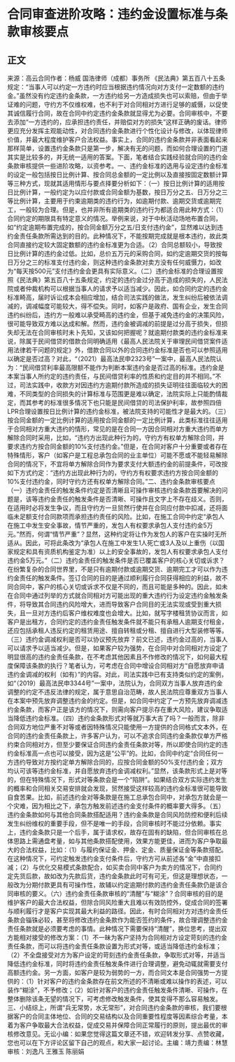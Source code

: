 # 合同审查进阶攻略：违约金设置标准与条款审核要点
## 正文
来源：高云合同作者：杨威 国浩律师（成都）事务所 《民法典》第五百八十五条规定：“当事人可以约定一方违约时应当根据违约情况向对方支付一定数额的违约金。”虽然没有约定违约金条款，一方违约给另一方造成损失也可以索赔，但由于举证难的问题，守约方不仅维权难，也不利于对合同相对方进行足够的威慑，以促使其诚信履行合同，故在合同中约定违约金条款就显得尤为必要。合同审核中，不要去添加“一方违约的，应承担违约责任，并赔偿对方的损失”这样正确的废话。律师更应充分发挥主观能动性，对合同违约金条款进行个性化设计与修改，以体现律师价值，并最大程度维护客户合法权益。事实上，合同的违约金条款并非表面看起来那样简单，设置违约金条款只是第一步，解决有无的问题，而如何合理设置的门道其实是比较多的，并无统一适用的答案。下面，笔者结合实践经验就合同的违约金条款审核提供一些进阶攻略，以资参考。一、违约金标准的选用与设定违约金标准的设定一般包括按日比例计算、按合同总金额的一定比例以及直接按固定数额计算等三种方式，现就其适用情形与要点择要分析如下：（一）按日比例计算的适用按日比例计算，一般约定为以应付款或合同金额为基数，按日万分之五、日万分之三等比例计算，主要用于约束逾期类的违约行为，如逾期付款、逾期交货或逾期完工，一般较为合理。但是，也并非所有逾期类的违约行为都适合用此种方式：（1）合同约定的期限具有特定意义的情况。举例来说，对于中秋活动场地布置合同，如“约定逾期布置完成的，按合同金额万分之五/日支付违约金”，显然难以达到违约金责任条款所需达到的目的。此种情况下，不能按期完成就是根本违约，故此类合同直接约定较大固定数额的违约金标准更为合适。（2）合同总额较小，导致按日比例计算的违约金过低。比如，总价五万元的采购合同，如约定逾期交货的按每日万分之三的标准支付违约金，则这种违约金条款对卖方没有任何威慑力，如改为“每天按500元”支付违约金会更具有实际意义。（二）违约金标准的合理设置按照《民法典》第五百八十五条规定，约定的违约金过分高于造成的损失的，人民法院或者仲裁机构可以根据当事人的请求予以适当减少。因此，如合同约定的违约金标准畸高，届时诉讼成本会相应增加，结合司法实践的做法，发生纠纷后被依法调减的，调减幅度可能较大，得不偿失。同时，如客户是政府、国有企业，发生合同违约纠纷后，违约方一般难以承受畸高的违约金，但基于减免违约金的决策风险，很可能导致双方难以达成和解。然而，违约金被调减的前提是过分高于损失，但损失却无法在合同审核时未卜先知，又该如何把握呢？就逾期付款类的违约金标准来说，除属于民间借贷的借款合同明确适用《最高人民法院关于审理民间借贷案件适用法律若干问题的规定》外，借款合同以外的合同违约金标准是否也可以参照适用以确定是否过高？对此，“（2021）最高法民申2323号”一案中，最高人民法院认为：“民间借贷利率最高限额不能作为判断本案违约金是否过高的标准。违约金是本案当事人所约定的违约责任，与民间借贷利率的性质和约定目的并不相同。”不过，司法实践中，收款方对因违约方逾期付款所造成的损失证明往往面临较大的困难，不同类型的合同损失的计算标准与范围更是难以确定，法院实际上只能酌情裁定，而其参考的标准很多情况下也只能是民间借贷的司法保护利率，故参照四倍LPR合理设置按日比例计算的违约金标准，被法院支持的可能性才是最大的。（三）按合同金额的一定比例计算的适用按合同金额的一定比例计算，此类标准往往适用于合同相对方重大违约的情形，常见的是在合同一方因合同相对方重大违约而单方解除合同时采用，比如，“违约方出现此种行为的，守约方有权单方解除合同，并要求违约方按合同金额的10%支付违约金。”但是，在合同对客户十分重要或者存在特殊情形，客户（如客户是工程总承包合同的业主单位）可能不愿或不能轻易解除合同的情况下，不宜将单方解除合同作为要求支付大额违约金的前提条件，可改按如下方式约定：“违约方出现此种行为的，守约方有权要求违约方按合同金额的10%支付违约金，同时守约方还有权单方解除合同。”二、违约金条款审核要点（一）违约金责任的触发条件约定是否清晰且可操作审核违约金条款首要解决的问题是，该等违约金责任的触发条件是否清晰、可操作且文字上不存在歧义。否则，在适用时必将发生争议，而且守约方一旦贸然行使并在合同应付款中扣减，还将面临未足额支付合同款项而承担违约责任的风险。比如，在施工合同中约定“承包人在施工中发生安全事故，情节严重的，发包人有权要求承包人支付违约金5万元。”然而，何谓“情节严重”？显然，这种约定将让作为发包人的客户在实操时无所适从。因此，可将此条改为“承包人在施工中发生1人死亡或3人及以上重伤（以国家规定和具有资质机构鉴定为准）以上的安全事故的，发包人有权要求承包人支付违约金5万元。”（二）违约金责任的触发条件是否已覆盖客户的核心关切或诉求？在纷繁复杂的合同世界里，不是只有逾期付款或逾期交货、逾期完工才可以作为违约金责任的触发条件。签订合同的目的是通过顺利履行合同获得相应的利益，故不同合同中，客户的核心关切或诉求不仅是不同的，而且可能是多种的。因此，如未在合同中通过列举的方式就合同相对方可能出现的重大违约行为设定违约金触发条件，将导致其合同违约风险增大，进而导致客户合同目的无法实现或受到重大损失，且一旦对方违约后客户维权难度也会增大。比如，就写字楼租赁协议而言，如客户是出租方，合同约定的违约金责任触发条件就不能只有承租人逾期支付租金，还应包括承租人违反约定的租赁用途、擅自转租或分租、擅自进行大型装修等等。（三）违约金调减权利是否可以协议预先放弃？前文已述，违约金过高的，当事人可以请求予以适当减少。但是，如果客户较为强势，在合同中对合同相对方设定了明显很高的违约金责任条款，在不考虑其他因素且不作修改的情况下，如何最大程度保障该条款的执行？笔者认为，可考虑在合同中增设合同相对方“自愿放弃申请违约金调减的权利（如有）”的内容。对此，司法实践中已有支持类似约定的案例，如“（2019）最高法民申3344号”一案中，法院认为，合同双方当事人放弃违约金调整的约定不违反法律的规定，属于意思自治范畴，故人民法院应尊重双方当事人在本案中预先放弃调整违约金的约定。但是，如合同中约定了一方预先放弃调减违约金条款，而客户正是该方的情况下，则需向客户提示存在重大风险，建议争取适当降低违约金标准。（四）违约金条款形式对等就万事大吉了吗？一般而言，除非合同双方地位严重不对等或者因特殊情况只能使用一方提供的合同格式文本外，在合同的违约金责任条款上，许多客户认为，可以不追求合同违约金条款仅单方严格约束合同相对方，但至少要保证合同违约金责任条款对等，所以即使合同约定的违约金标准高一点也可以接受，因为这是“公平”的。比如，合同中约定“合同任何一方违约导致对方按约定单方解除合同的，应按合同金额的50%支付违约金；双方均认可该等违约金标准，并自愿放弃违约金调减权利。”显然，该条款形式上是对等的，但在特殊情况下，形式对等条款会是一个“陷阱”。如果结合双方实际违约发生的概率和合同相关交易安排就会发现，贸然接受这样较高的违约金标准很可能导致自食苦果。比如，前述违约金对等条款是在施工总承包合同中，对承包方就会是一个灾难，因为相比之下，承包方触发前述违约金支付条件的概率要大得多。（五）违约金条款如何与其他合同条款搭配适用？违约金条款是合同风险防控和便利后续发生纠纷维权的重要手段，但不是唯一的手段，合同审核时不能过分依赖。事实上，违约金条款只是一个后手，属于请求权，故存在固有的缺陷，但合同审核在总体思路上需通盘考量，如与其他条款搭配使用，效果方能更佳，进而为客户争取最大的合法权益，比如：（1）与履约保证金、押金、定金、质量保证金等条款搭配。在这种情况下，可约定触发违约金支付条件后，守约方可从前述各“金”中直接扣减；（2）与优化交易模式条款配合，如买卖合同中客户为卖方的情况下，合同约定先货后款，故如改为先款后货，违约金条款此时可有可无，但这是理想状态，一般改为分期付款更具有可操作性，故辅以约定逾期付款的违约金责任条款仍是该合同审核的要义。（六）违约金责任条款审核的“清醒”与“糊涂”？合同审核的目的是维护客户的最大合法权益，但除合同风险重大且难以有效防控外，促成合同的签署与顺利履行才是客户实现其最大利益的路径。因此，有时合同相对方对违约金责任条款会锱铢必较，甚至将修改违约金条款作为能否签约的条件，故合理调整违约金责任条款就是必须要考虑的事情。此种情况下需要保持“清醒”，换位思考，提出双方能相对接受的修改方案：（1）不一昧为客户坚持为合同相对方设定苛刻的违约金责任条款，而可以将违约金责任条款设置为形式对等，或适当降低违约金标准；（2）不全盘接受对方为客户设定的苛刻违约金责任条款，争取形式对等，并适当降低违约金标准，同时将违约金责任触发条件进行合理调整，避免动辄就需要支付高额违约金。另一方面，如客户是较为弱势的一方，而合同文本是合同强势一方提供的：（1）针对客户的违约金条款存在前文所述的不清晰或难以操作的表述，可以装作“糊涂”，不予修改；（2）如针对客户的违约金责任触发条件清晰、可操作，在整体删除该条无望的情况下，可考虑修改触发条件，使其变得不那么容易触发。三、小结综上，所谓“兵无常势，水无常形”，对合同违约金条款的审核，我们要根据客户的合同主体地位、合同的交易结构以及合同重要性程度等因素综合考量，本着为客户争取最大合法权益，促成交易并保障合同正常履行的原则，提出最优的审核修改意见。无讼小编：如果您觉得这篇文章还不错，欢迎转发分享、点赞收藏，您也可以在下方评论区留下自己的观点，和大家一起讨论。主编：靖力责编：林慧审核：刘逸凡 王雅玉 陈丽娟 